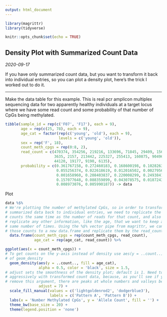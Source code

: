 ```yaml
---
output: html_document
---
```


```r
library(magrittr)
library(tidyverse)

knitr::opts_chunk$set(echo = TRUE)
```

## Density Plot with Summarized Count Data
*2020-09-17*

If you have only summarized count data, but you want to transform it back into individual entries, so you can plot a density plot, here's the trick I worked out to do it.

---

Make the data table for this example. This is real pcr amplicon multiplex sequencing data for two apparently healthy individuals at a target locus where we have some read count and some probability of that number of CpGs being methylated.

```r
tibble(sample_id = rep(c('F07', 'F17'), each = 9),
       age = rep(c(25, 78), each = 9),
       age_cat = factor(rep(c('young', 'old'), each = 9),
                        levels = c('young', 'old')),
       sex = rep('F', 18),
       count_meth_cpgs = rep(0:8, 2),
       read_count = c(470374, 354256, 219216, 133696, 71845, 29409, 15624, 
                      3635, 2157, 213442, 225327, 255413, 160875, 90496, 
                      44120, 19177, 9190, 6135),
       probability = c(0.361767158, 0.272460183, 0.168600198, 0.102826308, 
                       0.055256374, 0.022618619, 0.012016502, 0.002795698,
                       0.001658960, 0.208403837, 0.220008299, 0.249384138, 
                       0.157077648, 0.088359899, 0.043078575, 0.018724339, 
                       0.008973076, 0.005990187)) -> data
```

Plot

```r
data %$%
# We're plotting the number of methylated CpGs, so in order to transform the 
# summarized data back to individual entries, we need to replicate the CpG 
# counts the same time as the number of reads for that count, and also 
# replicate any other information, like the age, that we want to keep around the
# same number of times. Using the %$% vector pipe from magrittr, we can pipe
# those counts to a new data.frame and replicate them by the read_count column
  data.frame(count_meth_cpgs = rep(count_meth_cpgs, read_count),
             age_cat = rep(age_cat, read_count)) %>%

ggplot(aes(x = count_meth_cpgs)) +
# To get counts on the y-axis instead of density use aes(y = ..count..) inside
# of geom_density
  geom_density(aes(y = ..count.., fill = age_cat), 
               alpha = 0.5, color = 'black', size = 1.5,
# adjust sets the smoothness of the density plot; default is 1. Need to smooth
# aggressively with transformed count data, because, as you'll see if you 
# remove this argument, there are peaks at whole numbers and valleys between
               adjust = 7) +
  scale_fill_manual(values = c('lightgoldenrod2', 'dodgerblue3'),
                    labels = c('Pattern A', 'Pattern B')) +
  labs(x = 'Number Methylated CpGs', y = 'Allele Count', fill = '') +
  theme_bw(base_size = 20) +
  theme(legend.position = 'none')
```

